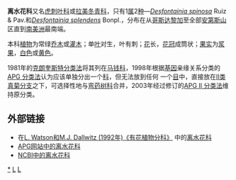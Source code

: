 {{Automatic taxobox
| name = 离水花属
| taxon = Desfontainia
| parent_authority =  [[Stephan_Ladislaus_Endlicher|Endl.]] (1841年)
| authority = [[Hipólito_Ruiz_López|Ruiz]] & [[José_Antonio_Pavón|Pav.]] (1794年)
}}

'''离水花科'''又名[[虎刺叶科|虎刺叶科]]或[[拉美冬青科|拉美冬青科]]，只有1[[属|属]]2[[种|种]]—''[[Desfontainia_spinosa|Desfontainia spinosa]]'' Ruiz & Pav.和''[[Desfontainia_splendens|Desfontainia splendens]]'' Bonpl.，分布在从[[哥斯达黎加|哥斯达黎加]]至全部[[安第斯山|安第斯山]]区直到[[南美洲|南美洲]]最南端。

本科[[植物|植物]]为常绿[[乔木|乔木]]或[[灌木|灌木]]；单[[叶|叶]]对生，叶有刺；[[花|花]]长，[[花冠|花冠]]成筒状；[[果实|果实]]为[[浆果|浆果]]，[[白色|白色]]或[[黄色|黄色]]。

1981年的[[克朗奎斯特分类法|克朗奎斯特分类法]]将其列在[[马钱科|马钱科]]，1998年根据[[基因|基因]]亲缘关系分类的[[APG_分类法|APG 分类法]]认为应该单独分出一个[[科|科]]，但无法放到任何 一个[[目_(生物)|目]]中，直接放在[[II类真菊分支|II类真菊分支]]之下，可选择性地与[[弯药树科|弯药树科]]合并，2003年经过修订的[[APG_II_分类法|APG II 分类法]]维持原分类。

== 外部链接 ==
* 在[http://delta-intkey.com/angio/ L. Watson和M.J. Dallwitz (1992年)《有花植物分科》] {{Wayback|url=http://delta-intkey.com/angio/ |date=20070103200438 }}中的[http://delta-intkey.com/angio/www/desfonta.htm 离水花科]
* [http://www.mobot.org/MOBOT/Research/APWeb/orders/Dipsacalesweb.htm#Desfontainiaceae APG网站中的离水花科]
* [http://www.ncbi.nlm.nih.gov/Taxonomy/Browser/wwwtax.cgi?lin=s&p=has_linkout&id=26474 NCBI中的离水花科]
{{taxonbar}}
[[Category:离水花科|*]]
[[Category:植物科名|L]]
[[Category:1794年描述的分类群|L]]